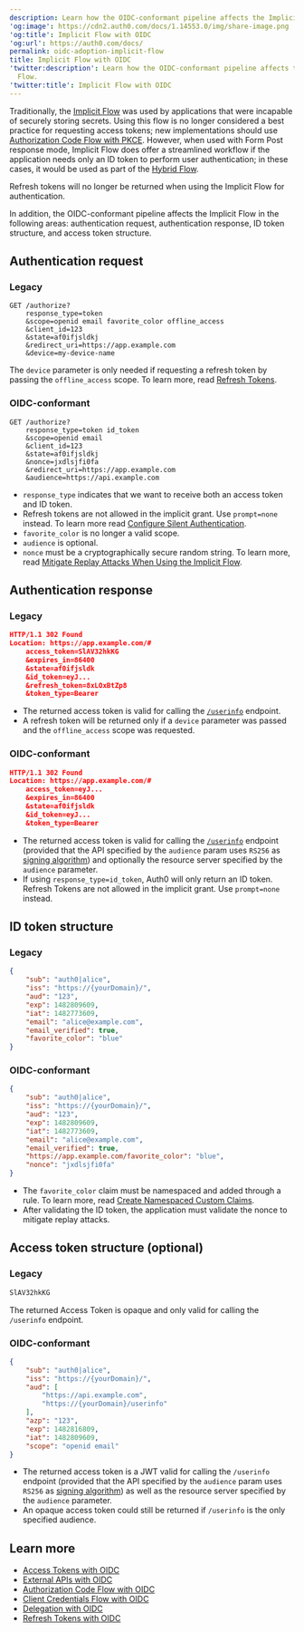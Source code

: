 ```yaml
---
description: Learn how the OIDC-conformant pipeline affects the Implicit Flow.
'og:image': https://cdn2.auth0.com/docs/1.14553.0/img/share-image.png
'og:title': Implicit Flow with OIDC
'og:url': https://auth0.com/docs/
permalink: oidc-adoption-implicit-flow
title: Implicit Flow with OIDC
'twitter:description': Learn how the OIDC-conformant pipeline affects the Implicit
  Flow.
'twitter:title': Implicit Flow with OIDC
---
```

Traditionally, the [Implicit Flow](/get-started/authentication-and-authorization-flow/implicit-flow-with-form-post) was used by applications that were incapable of securely storing secrets. Using this flow is no longer considered a best practice for requesting <Tooltip tip="Access Token: Authorization credential, in the form of an opaque string or JWT, used to access an API." cta="View Glossary" href="/glossary?term=access+tokens">access tokens</Tooltip>; new implementations should use [Authorization Code Flow with PKCE](/get-started/authentication-and-authorization-flow/authorization-code-flow-with-pkce). However, when used with Form Post response mode, Implicit Flow does offer a streamlined workflow if the application needs only an <Tooltip tip="Access Token: Authorization credential, in the form of an opaque string or JWT, used to access an API." cta="View Glossary" href="/glossary?term=ID+token">ID token</Tooltip> to perform user authentication; in these cases, it would be used as part of the [Hybrid Flow](/get-started/authentication-and-authorization-flow/hybrid-flow).

<Tooltip tip="Refresh Token: Token used to obtain a renewed Access Token without forcing users to log in again." cta="View Glossary" href="/glossary?term=Refresh+tokens">Refresh tokens</Tooltip> will no longer be returned when using the Implicit Flow for authentication.

In addition, the OIDC-conformant pipeline affects the Implicit Flow in the following areas: authentication request, authentication response, ID token structure, and access token structure.

## Authentication request

### Legacy

```http lines
GET /authorize?
    response_type=token
    &scope=openid email favorite_color offline_access
    &client_id=123
    &state=af0ifjsldkj
    &redirect_uri=https://app.example.com
    &device=my-device-name
```






The `device` parameter is only needed if requesting a refresh token by passing the `offline_access` scope. To learn more, read [Refresh Tokens](/secure/tokens/refresh-tokens).

### OIDC-conformant

```http lines
GET /authorize?
    response_type=token id_token
    &scope=openid email
    &client_id=123
    &state=af0ifjsldkj
    &nonce=jxdlsjfi0fa
    &redirect_uri=https://app.example.com
    &audience=https://api.example.com
```






* `response_type` indicates that we want to receive both an access token and ID token.
* Refresh tokens are not allowed in the implicit grant. Use `prompt=none` instead. To learn more read [Configure Silent Authentication](/authenticate/login/configure-silent-authentication).
* `favorite_color` is no longer a valid scope.
* `audience` is optional.
* `nonce` must be a cryptographically secure random string. To learn more, read [Mitigate Replay Attacks When Using the Implicit Flow](/get-started/authentication-and-authorization-flow/implicit-flow-with-form-post/mitigate-replay-attacks-when-using-the-implicit-flow).

## Authentication response

### Legacy

```json lines
HTTP/1.1 302 Found
Location: https://app.example.com/#
    access_token=SlAV32hkKG
    &expires_in=86400
    &state=af0ifjsldk
    &id_token=eyJ...
    &refresh_token=8xLOxBtZp8
    &token_type=Bearer
```






* The returned access token is valid for calling the [`/userinfo`](https://auth0.com/docs/api/authentication#get-user-info) endpoint.
* A refresh token will be returned only if a `device` parameter was passed and the `offline_access` scope was requested.

### OIDC-conformant

```json lines
HTTP/1.1 302 Found
Location: https://app.example.com/#
    access_token=eyJ...
    &expires_in=86400
    &state=af0ifjsldk
    &id_token=eyJ...
    &token_type=Bearer
```






* The returned access token is valid for calling the [`/userinfo`](https://auth0.com/docs/api/authentication#get-user-info) endpoint (provided that the API specified by the `audience` param uses `RS256` as [signing algorithm](/get-started/applications/signing-algorithms)) and optionally the <Tooltip tip="Resource Server: Server hosting protected resources. Resource servers accept and respond to protected resource requests." cta="View Glossary" href="/glossary?term=resource+server">resource server</Tooltip> specified by the `audience` parameter.
* If using `response_type=id_token`, Auth0 will only return an ID token.
  Refresh Tokens are not allowed in the implicit grant. Use `prompt=none` instead.

## ID token structure

### Legacy

```json JSON lines
{
    "sub": "auth0|alice",
    "iss": "https://{yourDomain}/",
    "aud": "123",
    "exp": 1482809609,
    "iat": 1482773609,
    "email": "alice@example.com",
    "email_verified": true,
    "favorite_color": "blue"
}
```






### OIDC-conformant

```json JSON lines
{
    "sub": "auth0|alice",
    "iss": "https://{yourDomain}/",
    "aud": "123",
    "exp": 1482809609,
    "iat": 1482773609,
    "email": "alice@example.com",
    "email_verified": true,
    "https://app.example.com/favorite_color": "blue",
    "nonce": "jxdlsjfi0fa"
}
```






* The `favorite_color` claim must be namespaced and added through a rule. To learn more, read [Create Namespaced Custom Claims](/secure/tokens/json-web-tokens/create-custom-claims).
* After validating the ID token, the application must validate the <Tooltip tip="Nonce: Arbitrary number issued once in an authentication protocol to detect and prevent replay attacks." cta="View Glossary" href="/glossary?term=nonce">nonce</Tooltip> to mitigate replay attacks.

## Access token structure (optional)

### Legacy

```bash HTTP lines
SlAV32hkKG
```






The returned Access Token is opaque and only valid for calling the `/userinfo` endpoint.

### OIDC-conformant

```json JSON lines
{
    "sub": "auth0|alice",
    "iss": "https://{yourDomain}/",
    "aud": [
        "https://api.example.com",
        "https://{yourDomain}/userinfo"
    ],
    "azp": "123",
    "exp": 1482816809,
    "iat": 1482809609,
    "scope": "openid email"
}
```






* The returned access token is a <Tooltip tip="JSON Web Token (JWT): Standard ID Token format (and often Access Token format) used to represent claims securely between two parties." cta="View Glossary" href="/glossary?term=JWT">JWT</Tooltip> valid for calling the `/userinfo` endpoint (provided that the API specified by the `audience` param uses `RS256` as [signing algorithm](/get-started/applications/change-application-signing-algorithms)) as well as the resource server specified by the `audience` parameter.
* An opaque access token could still be returned if `/userinfo` is the only specified <Tooltip tip="Audience: Unique identifier of the audience for an issued token. Named aud in a token, its value contains the ID of either an application (Client ID) for an ID Token or an API (API Identifier) for an Access Token." cta="View Glossary" href="/glossary?term=audience">audience</Tooltip>.

## Learn more

* [Access Tokens with OIDC](/authenticate/login/oidc-conformant-authentication/oidc-adoption-access-tokens)
* [External APIs with OIDC](/authenticate/login/oidc-conformant-authentication/oidc-adoption-apis)
* [Authorization Code Flow with OIDC](/authenticate/login/oidc-conformant-authentication/oidc-adoption-auth-code-flow)
* [Client Credentials Flow with OIDC](/authenticate/login/oidc-conformant-authentication/oidc-adoption-client-credentials-flow)
* [Delegation with OIDC](/authenticate/login/oidc-conformant-authentication/oidc-adoption-delegation)
* [Refresh Tokens with OIDC](/authenticate/login/oidc-conformant-authentication/oidc-adoption-refresh-tokens)
